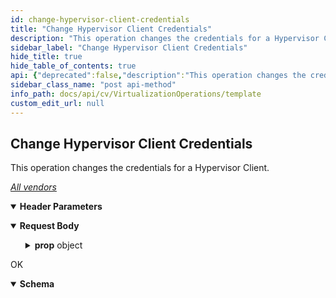 ```yaml
---
id: change-hypervisor-client-credentials
title: "Change Hypervisor Client Credentials"
description: "This operation changes the credentials for a Hypervisor Client."
sidebar_label: "Change Hypervisor Client Credentials"
hide_title: true
hide_table_of_contents: true
api: {"deprecated":false,"description":"This operation changes the credentials for a Hypervisor Client.\n\n[_All vendors_](https://documentation.commvault.com/commvault/v11/article?p=49376_1.htm)\n","operationId":"Change Hypervisor Client Credentials","parameters":[{"description":"","in":"header","name":"Authtoken","required":true,"schema":{"example":"{{TOKEN}}","type":"string"}}],"tags":["Hypervisor Operations"],"responses":{"200":{"description":"OK","content":{"application/json":{"schema":{"type":"object","properties":{"subclientId":{"type":"integer"},"clientId":{"type":"integer"},"instanceId":{"type":"integer"},"clientName":{"type":"string"},"instanceName":{"type":"string"},"backupsetName":{"type":"string"},"backupsetId":{"type":"integer"},"apptypeId":{"type":"integer"},"subclientName":{"type":"string"},"applicationName":{"type":"string"}},"x-examples":{"Example 1":{"subclientId":0,"clientId":865,"instanceId":503,"clientName":"","instanceName":"","backupsetName":"","backupsetId":0,"apptypeId":0,"subclientName":"","applicationName":""}}},"examples":{"Example 1":{"value":{"subclientId":0,"clientId":865,"instanceId":503,"clientName":"","instanceName":"","backupsetName":"","backupsetId":0,"apptypeId":0,"subclientName":"","applicationName":""}}}}}}},"requestBody":{"content":{"application/json":{"schema":{"type":"object","properties":{"prop":{"type":"object","properties":{"virtualServerInfo":{"type":"object","properties":{"hostName":{"type":"string"},"vendor":{"type":"integer"},"virtualCenter":{"type":"boolean"},"vcPassword":{"type":"object","properties":{"domainName":{"type":"string"},"userName":{"type":"string"},"password":{"type":"string"}}}}},"appId":{"type":"object","properties":{"clientId":{"type":"integer"},"instanceId":{"type":"integer"}}}}}},"x-examples":{"Example 1":{"prop":{"virtualServerInfo":{"hostName":"hostName","vendor":1,"virtualCenter":true,"vcPassword":{"domainName":"","userName":"userName","password":"######"}},"appId":{"clientId":865,"instanceId":503}}}}},"examples":{"Example 1":{"value":{"prop":{"virtualServerInfo":{"hostName":"hostName","vendor":1,"virtualCenter":true,"vcPassword":{"domainName":"","userName":"userName","password":"######"}},"appId":{"clientId":865,"instanceId":503}}}}}}},"description":""},"x-internal":false,"method":"post","path":"/Application","servers":[{"url":"http://{hostname}/webconsole/api","variables":{"hostname":{"default":"localhost","description":"Webconsole"}}}],"jsonRequestBodyExample":{"prop":{"virtualServerInfo":{"hostName":"string","vendor":0,"virtualCenter":true,"vcPassword":{"domainName":"string","userName":"string","password":"string"}},"appId":{"clientId":0,"instanceId":0}}},"info":{"title":"Template","contact":{},"version":"1.0","description":"Template"},"postman":{"name":"Change Hypervisor Client Credentials","description":{"content":"This operation changes the credentials for a Hypervisor Client.\n\n[_All vendors_](https://documentation.commvault.com/commvault/v11/article?p=49376_1.htm)\n","type":"text/plain"},"url":{"path":["Application"],"host":["{{baseUrl}}"],"query":[],"variable":[]},"header":[{"disabled":false,"description":{"content":"(Required) ","type":"text/plain"},"key":"Authtoken","value":""},{"key":"Content-Type","value":"application/json"},{"key":"Accept","value":"application/json"}],"method":"POST","body":{"mode":"raw","raw":"\"\"","options":{"raw":{"language":"json"}}}}}
sidebar_class_name: "post api-method"
info_path: docs/api/cv/VirtualizationOperations/template
custom_edit_url: null
---
```



## Change Hypervisor Client Credentials



This operation changes the credentials for a Hypervisor Client.

[_All vendors_](https://documentation.commvault.com/commvault/v11/article?p=49376_1.htm)


<details style={{"marginBottom":"1rem"}} data-collapsed={false} open={true}><summary style={{}}><strong>Header Parameters</strong></summary><div><ul><ParamsItem className={"paramsItem"} param={{"description":"","in":"header","name":"Authtoken","required":true,"schema":{"example":"{{TOKEN}}","type":"string"}}}></ParamsItem></ul></div></details><MimeTabs><TabItem label={"application/json"} value={"application/json-schema"}><details style={{}} data-collapsed={false} open={true}><summary style={{"textAlign":"left"}}><strong>Request Body</strong></summary><div style={{"textAlign":"left","marginLeft":"1rem"}}></div><ul style={{"marginLeft":"1rem"}}><SchemaItem collapsible={true} className={"schemaItem"}><details style={{}}><summary style={{}}><strong>prop</strong><span style={{"opacity":"0.6"}}> object</span></summary><div style={{"marginLeft":"1rem"}}><SchemaItem collapsible={true} className={"schemaItem"}><details style={{}}><summary style={{}}><strong>virtualServerInfo</strong><span style={{"opacity":"0.6"}}> object</span></summary><div style={{"marginLeft":"1rem"}}><SchemaItem collapsible={false} name={"hostName"} required={false} deprecated={undefined} schemaDescription={undefined} schemaName={"string"} qualifierMessage={undefined} defaultValue={undefined}></SchemaItem><SchemaItem collapsible={false} name={"vendor"} required={false} deprecated={undefined} schemaDescription={undefined} schemaName={"integer"} qualifierMessage={undefined} defaultValue={undefined}></SchemaItem><SchemaItem collapsible={false} name={"virtualCenter"} required={false} deprecated={undefined} schemaDescription={undefined} schemaName={"boolean"} qualifierMessage={undefined} defaultValue={undefined}></SchemaItem><SchemaItem collapsible={true} className={"schemaItem"}><details style={{}}><summary style={{}}><strong>vcPassword</strong><span style={{"opacity":"0.6"}}> object</span></summary><div style={{"marginLeft":"1rem"}}><SchemaItem collapsible={false} name={"domainName"} required={false} deprecated={undefined} schemaDescription={undefined} schemaName={"string"} qualifierMessage={undefined} defaultValue={undefined}></SchemaItem><SchemaItem collapsible={false} name={"userName"} required={false} deprecated={undefined} schemaDescription={undefined} schemaName={"string"} qualifierMessage={undefined} defaultValue={undefined}></SchemaItem><SchemaItem collapsible={false} name={"password"} required={false} deprecated={undefined} schemaDescription={undefined} schemaName={"string"} qualifierMessage={undefined} defaultValue={undefined}></SchemaItem></div></details></SchemaItem></div></details></SchemaItem><SchemaItem collapsible={true} className={"schemaItem"}><details style={{}}><summary style={{}}><strong>appId</strong><span style={{"opacity":"0.6"}}> object</span></summary><div style={{"marginLeft":"1rem"}}><SchemaItem collapsible={false} name={"clientId"} required={false} deprecated={undefined} schemaDescription={undefined} schemaName={"integer"} qualifierMessage={undefined} defaultValue={undefined}></SchemaItem><SchemaItem collapsible={false} name={"instanceId"} required={false} deprecated={undefined} schemaDescription={undefined} schemaName={"integer"} qualifierMessage={undefined} defaultValue={undefined}></SchemaItem></div></details></SchemaItem></div></details></SchemaItem></ul></details></TabItem></MimeTabs><div><ApiTabs><TabItem label={"200"} value={"200"}><div>

OK

</div><div><MimeTabs schemaType={"response"}><TabItem label={"application/json"} value={"application/json"}><SchemaTabs><TabItem label={"Schema"} value={"Schema"}><details style={{}} data-collapsed={false} open={true}><summary style={{"textAlign":"left"}}><strong>Schema</strong></summary><div style={{"textAlign":"left","marginLeft":"1rem"}}></div><ul style={{"marginLeft":"1rem"}}><SchemaItem collapsible={false} name={"subclientId"} required={false} deprecated={undefined} schemaDescription={undefined} schemaName={"integer"} qualifierMessage={undefined} defaultValue={undefined}></SchemaItem><SchemaItem collapsible={false} name={"clientId"} required={false} deprecated={undefined} schemaDescription={undefined} schemaName={"integer"} qualifierMessage={undefined} defaultValue={undefined}></SchemaItem><SchemaItem collapsible={false} name={"instanceId"} required={false} deprecated={undefined} schemaDescription={undefined} schemaName={"integer"} qualifierMessage={undefined} defaultValue={undefined}></SchemaItem><SchemaItem collapsible={false} name={"clientName"} required={false} deprecated={undefined} schemaDescription={undefined} schemaName={"string"} qualifierMessage={undefined} defaultValue={undefined}></SchemaItem><SchemaItem collapsible={false} name={"instanceName"} required={false} deprecated={undefined} schemaDescription={undefined} schemaName={"string"} qualifierMessage={undefined} defaultValue={undefined}></SchemaItem><SchemaItem collapsible={false} name={"backupsetName"} required={false} deprecated={undefined} schemaDescription={undefined} schemaName={"string"} qualifierMessage={undefined} defaultValue={undefined}></SchemaItem><SchemaItem collapsible={false} name={"backupsetId"} required={false} deprecated={undefined} schemaDescription={undefined} schemaName={"integer"} qualifierMessage={undefined} defaultValue={undefined}></SchemaItem><SchemaItem collapsible={false} name={"apptypeId"} required={false} deprecated={undefined} schemaDescription={undefined} schemaName={"integer"} qualifierMessage={undefined} defaultValue={undefined}></SchemaItem><SchemaItem collapsible={false} name={"subclientName"} required={false} deprecated={undefined} schemaDescription={undefined} schemaName={"string"} qualifierMessage={undefined} defaultValue={undefined}></SchemaItem><SchemaItem collapsible={false} name={"applicationName"} required={false} deprecated={undefined} schemaDescription={undefined} schemaName={"string"} qualifierMessage={undefined} defaultValue={undefined}></SchemaItem></ul></details></TabItem><TabItem label={"Example (from schema)"} value={"Example (from schema)"}><ResponseSamples responseExample={"{\n  \"subclientId\": 0,\n  \"clientId\": 0,\n  \"instanceId\": 0,\n  \"clientName\": \"string\",\n  \"instanceName\": \"string\",\n  \"backupsetName\": \"string\",\n  \"backupsetId\": 0,\n  \"apptypeId\": 0,\n  \"subclientName\": \"string\",\n  \"applicationName\": \"string\"\n}"} language={"json"}></ResponseSamples></TabItem><TabItem label={" Example 1"} value={" Example 1"}><ResponseSamples responseExample={"{\n  \"subclientId\": 0,\n  \"clientId\": 865,\n  \"instanceId\": 503,\n  \"clientName\": \"\",\n  \"instanceName\": \"\",\n  \"backupsetName\": \"\",\n  \"backupsetId\": 0,\n  \"apptypeId\": 0,\n  \"subclientName\": \"\",\n  \"applicationName\": \"\"\n}"} language={"json"}></ResponseSamples></TabItem></SchemaTabs></TabItem></MimeTabs></div></TabItem></ApiTabs></div>
      